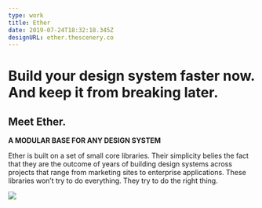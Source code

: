 ```yaml
---
type: work
title: Ether
date: 2019-07-24T18:32:18.345Z
designURL: ether.thescenery.co
---
```

# Build your design system faster now. And keep it from breaking later.

## Meet Ether.

**A MODULAR BASE FOR ANY DESIGN SYSTEM**

Ether is built on a set of small core libraries. Their simplicity belies the fact that they are the outcome of years of building design systems across projects that range from marketing sites to enterprise applications. These libraries won’t try to do everything. They try to do the right thing.

![](/assets/1024x500.png)
